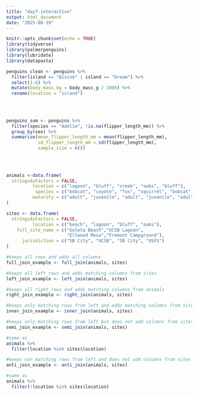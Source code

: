 ```yaml
---
title: "day7-interactive"
output: html_document
date: "2025-08-19"
---
```


```r
knitr::opts_chunk$set(echo = TRUE)
library(tidyverse)
library(palmerpenguins)
library(lubridate)
library(datapasta)
```

```r


penguins_clean <- penguins %>% 
  filter(island == "Biscoe" | island == "Dream") %>% 
  select(1:6) %>% 
  mutate(body_mass_kg = body_mass_g / 1000) %>% 
  rename(location = "island")
  
  
  
```

```r
penguins_sum <- penguins %>% 
  filter(species == "Adelie", !is.na(flipper_length_mm)) %>% 
  group_by(sex) %>% 
  summarise(mean_flipper_length_mm = mean(flipper_length_mm),
            sd_flipper_length_mm = sd(flipper_length_mm),
            sample_size = n())
  
  
  
```

```r
animals <-data.frame(
  stringsAsFactors = FALSE,
          location = c("lagoon", "bluff", "creek", "oaks", "bluff"),
           species = c("bobcat", "coyote", "fox", "squirrel", "bobcat"),
          maturity = c("adult", "juvenile", "adult", "juvenile", "adult")
)

sites <- data.frame(
  stringsAsFactors = FALSE,
          location = c("beach", "lagoon", "bluff", "oaks"),
    full_site_name = c("Goleta Beach","UCSB Lagoon",
                       "Ellwood Mesa","Fremont Campground"),
      jurisdiction = c("SB City", "UCSB", "SB City", "USFS")
)


```

```r
#keeps all rows and adds all columns
full_join_example <- full_join(animals, sites)
```

```r
#keeps all left rows and adds matching columns from sites
left_join_example <- left_join(animals, sites)

#keeps all right rows and adds matching columns from animals
right_join_example <- right_join(animals, sites)

#keeps only matching rows from left and adds matching columns from sites
inner_join_example <- inner_join(animals, sites)

#keeps only matching rows from left but does not add columns from sites
semi_join_example <- semi_join(animals, sites)

#same as
animals %>% 
  filter(location %in% sites$location)

#keeps non matching rows from left and does not add columns from sites
anti_join_example <- anti_join(animals, sites)

#same as
animals %>% 
  filter(!location %in% sites$location)

```
